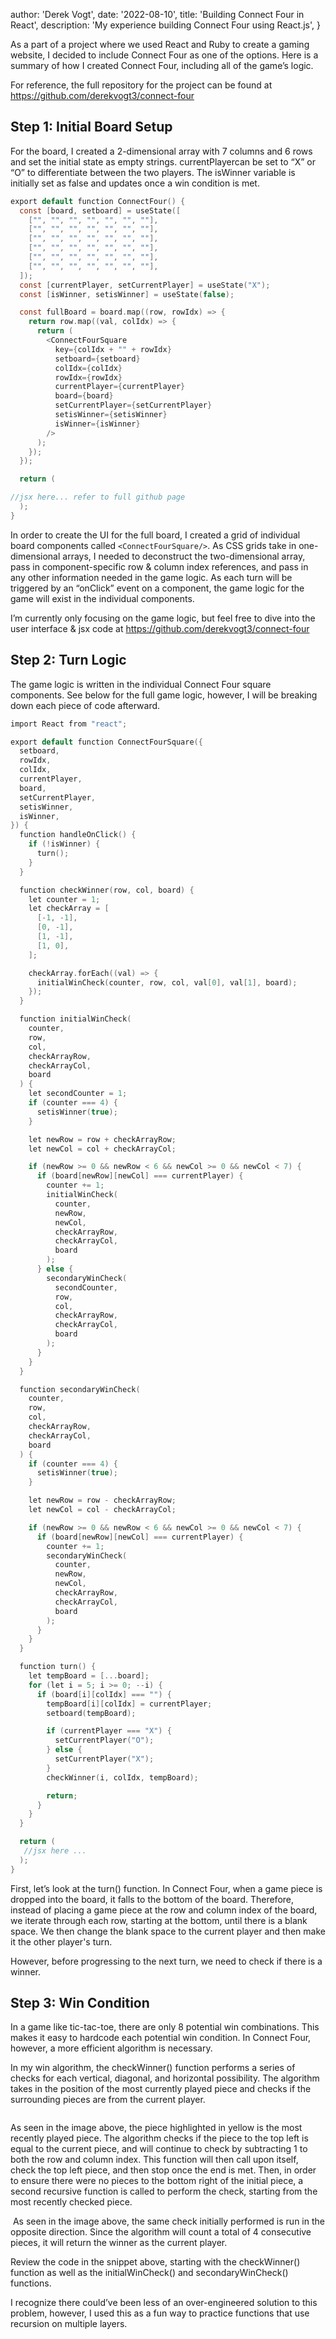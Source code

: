 
  author: 'Derek Vogt',
  date: '2022-08-10',
  title: 'Building Connect Four in React',
  description: 'My experience building Connect Four using React.js',
}


As a part of a project where we used React and Ruby to create a gaming website, I decided to include Connect Four as one of the options. Here is a summary of how I created Connect Four, including all of the game’s logic.

For reference, the full repository for the project can be found at https://github.com/derekvogt3/connect-four

## Step 1: Initial Board Setup

For the board, I created a 2-dimensional array with 7 columns and 6 rows and set the initial state as empty strings. currentPlayercan be set to “X” or “O” to differentiate between the two players. The isWinner variable is initially set as false and updates once a win condition is met.

```c
export default function ConnectFour() {
  const [board, setboard] = useState([
    ["", "", "", "", "", "", ""],
    ["", "", "", "", "", "", ""],
    ["", "", "", "", "", "", ""],
    ["", "", "", "", "", "", ""],
    ["", "", "", "", "", "", ""],
    ["", "", "", "", "", "", ""],
  ]);
  const [currentPlayer, setCurrentPlayer] = useState("X");
  const [isWinner, setisWinner] = useState(false);

  const fullBoard = board.map((row, rowIdx) => {
    return row.map((val, colIdx) => {
      return (
        <ConnectFourSquare
          key={colIdx + "" + rowIdx}
          setboard={setboard}
          colIdx={colIdx}
          rowIdx={rowIdx}
          currentPlayer={currentPlayer}
          board={board}
          setCurrentPlayer={setCurrentPlayer}
          setisWinner={setisWinner}
          isWinner={isWinner}
        />
      );
    });
  });

  return (

//jsx here... refer to full github page
  );
}
```

In order to create the UI for the full board, I created a grid of individual board components called `<ConnectFourSquare/>`. As CSS grids take in one-dimensional arrays, I needed to deconstruct the two-dimensional array, pass in component-specific row & column index references, and pass in any other information needed in the game logic. As each turn will be triggered by an “onClick” event on a component, the game logic for the game will exist in the individual components.

I’m currently only focusing on the game logic, but feel free to dive into the user interface & jsx code at https://github.com/derekvogt3/connect-four

## Step 2: Turn Logic

The game logic is written in the individual Connect Four square components. See below for the full game logic, however, I will be breaking down each piece of code afterward.

```c
import React from "react";

export default function ConnectFourSquare({
  setboard,
  rowIdx,
  colIdx,
  currentPlayer,
  board,
  setCurrentPlayer,
  setisWinner,
  isWinner,
}) {
  function handleOnClick() {
    if (!isWinner) {
      turn();
    }
  }

  function checkWinner(row, col, board) {
    let counter = 1;
    let checkArray = [
      [-1, -1],
      [0, -1],
      [1, -1],
      [1, 0],
    ];

    checkArray.forEach((val) => {
      initialWinCheck(counter, row, col, val[0], val[1], board);
    });
  }

  function initialWinCheck(
    counter,
    row,
    col,
    checkArrayRow,
    checkArrayCol,
    board
  ) {
    let secondCounter = 1;
    if (counter === 4) {
      setisWinner(true);
    }

    let newRow = row + checkArrayRow;
    let newCol = col + checkArrayCol;

    if (newRow >= 0 && newRow < 6 && newCol >= 0 && newCol < 7) {
      if (board[newRow][newCol] === currentPlayer) {
        counter += 1;
        initialWinCheck(
          counter,
          newRow,
          newCol,
          checkArrayRow,
          checkArrayCol,
          board
        );
      } else {
        secondaryWinCheck(
          secondCounter,
          row,
          col,
          checkArrayRow,
          checkArrayCol,
          board
        );
      }
    }
  }

  function secondaryWinCheck(
    counter,
    row,
    col,
    checkArrayRow,
    checkArrayCol,
    board
  ) {
    if (counter === 4) {
      setisWinner(true);
    }

    let newRow = row - checkArrayRow;
    let newCol = col - checkArrayCol;

    if (newRow >= 0 && newRow < 6 && newCol >= 0 && newCol < 7) {
      if (board[newRow][newCol] === currentPlayer) {
        counter += 1;
        secondaryWinCheck(
          counter,
          newRow,
          newCol,
          checkArrayRow,
          checkArrayCol,
          board
        );
      }
    }
  }

  function turn() {
    let tempBoard = [...board];
    for (let i = 5; i >= 0; --i) {
      if (board[i][colIdx] === "") {
        tempBoard[i][colIdx] = currentPlayer;
        setboard(tempBoard);

        if (currentPlayer === "X") {
          setCurrentPlayer("O");
        } else {
          setCurrentPlayer("X");
        }
        checkWinner(i, colIdx, tempBoard);

        return;
      }
    }
  }

  return (
   //jsx here ...
  );
}
```

First, let’s look at the turn() function. In Connect Four, when a game piece is dropped into the board, it falls to the bottom of the board. Therefore, instead of placing a game piece at the row and column index of the board, we iterate through each row, starting at the bottom, until there is a blank space. We then change the blank space to the current player and then make it the other player's turn.

However, before progressing to the next turn, we need to check if there is a winner.

## Step 3: Win Condition

In a game like tic-tac-toe, there are only 8 potential win combinations. This makes it easy to hardcode each potential win condition. In Connect Four, however, a more efficient algorithm is necessary.

In my win algorithm, the checkWinner() function performs a series of checks for each vertical, diagonal, and horizontal possibility. The algorithm takes in the position of the most currently played piece and checks if the surrounding pieces are from the current player.

<Image src={connectFourOne} alt="" />

As seen in the image above, the piece highlighted in yellow is the most recently played piece. The algorithm checks if the piece to the top left is equal to the current piece, and will continue to check by subtracting 1 to both the row and column index. This function will then call upon itself, check the top left piece, and then stop once the end is met. Then, in order to ensure there were no pieces to the bottom right of the initial piece, a second recursive function is called to perform the check, starting from the most recently checked piece.

<Image src={connectFourTwo} alt="" />
As seen in the image above, the same check initially performed is run in the opposite
direction. Since the algorithm will count a total of 4 consecutive pieces, it will
return the winner as the current player.

Review the code in the snippet above, starting with the checkWinner() function as well as the initialWinCheck() and secondaryWinCheck() functions.

I recognize there could’ve been less of an over-engineered solution to this problem, however, I used this as a fun way to practice functions that use recursion on multiple layers.
